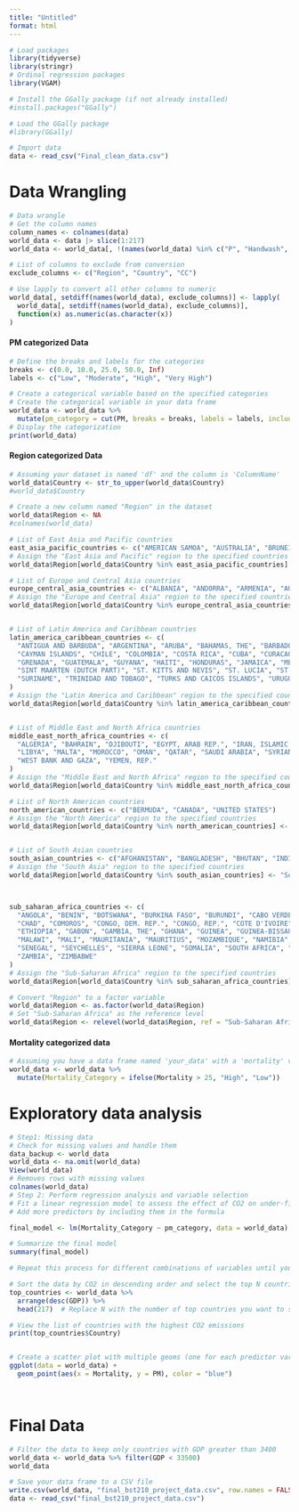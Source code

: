 ```yaml
---
title: "Untitled"
format: html
---
```


```r
# Load packages
library(tidyverse)
library(stringr)
# Ordinal regression packages
library(VGAM)

# Install the GGally package (if not already installed)
#install.packages("GGally")

# Load the GGally package
#library(GGally)

```

```r
# Import data
data <- read_csv("Final_clean_data.csv")
```

# Data Wrangling

```r
# Data wrangle
# Get the column names
column_names <- colnames(data)
world_data <- data |> slice(1:217)
world_data <- world_data[, !(names(world_data) %in% c("P", "Handwash", "EAB", "EAS", "EAP", "EAL"))]

# List of columns to exclude from conversion
exclude_columns <- c("Region", "Country", "CC")

# Use lapply to convert all other columns to numeric
world_data[, setdiff(names(world_data), exclude_columns)] <- lapply(
  world_data[, setdiff(names(world_data), exclude_columns)],
  function(x) as.numeric(as.character(x))
)

```

#### PM categorized Data

```r
# Define the breaks and labels for the categories
breaks <- c(0.0, 10.0, 25.0, 50.0, Inf)
labels <- c("Low", "Moderate", "High", "Very High")

# Create a categorical variable based on the specified categories
# Create the categorical variable in your data frame
world_data <- world_data %>%
  mutate(pm_category = cut(PM, breaks = breaks, labels = labels, include.lowest = TRUE))
# Display the categorization
print(world_data)

```

#### Region categorized Data

```r
# Assuming your dataset is named 'df' and the column is 'ColumnName'
world_data$Country <- str_to_upper(world_data$Country)
#world_data$Country

# Create a new column named "Region" in the dataset
world_data$Region <- NA
#colnames(world_data)

# List of East Asia and Pacific countries
east_asia_pacific_countries <- c("AMERICAN SAMOA", "AUSTRALIA", "BRUNEI DARUSSALAM", "CAMBODIA", "CHINA", "FIJI", "FRENCH POLYNESIA", "GUAM", "HONG KONG SAR, CHINA", "INDONESIA", "JAPAN", "KIRIBATI", "KOREA, DEM. PEOPLE'S REP.", "KOREA, REP.", "LAO PDR", "MACAO SAR, CHINA", "MALAYSIA", "MARSHALL ISLANDS", "MICRONESIA, FED. STS.", "MONGOLIA", "MYANMAR", "NAURU", "NEW CALEDONIA", "NEW ZEALAND", "NORTHERN MARIANA ISLANDS", "PALAU", "PAPUA NEW GUINEA", "PHILIPPINES", "SAMOA", "SINGAPORE", "SOLOMON ISLANDS", "THAILAND", "TIMOR-LESTE", "TONGA", "TUVALU", "VANUATU", "VIET NAM")
# Assign the "East Asia and Pacific" region to the specified countries
world_data$Region[world_data$Country %in% east_asia_pacific_countries] <- "East Asia and Pacific"

# List of Europe and Central Asia countries
europe_central_asia_countries <- c("ALBANIA", "ANDORRA", "ARMENIA", "AUSTRIA", "AZERBAIJAN", "BELARUS", "BELGIUM", "BOSNIA AND HERZEGOVINA", "BULGARIA", "CHANNEL ISLANDS", "CROATIA", "CYPRUS", "CZECHIA", "DENMARK", "ESTONIA", "FAROE ISLANDS", "FINLAND", "FRANCE", "GEORGIA", "GERMANY", "GIBRALTAR", "GREECE", "GREENLAND", "HUNGARY", "ICELAND", "IRELAND", "ISLE OF MAN", "ITALY", "KAZAKHSTAN", "KOSOVO", "KYRGYZ REPUBLIC", "LATVIA", "LIECHTENSTEIN", "LITHUANIA", "LUXEMBOURG", "MOLDOVA", "MONACO", "MONTENEGRO", "NETHERLANDS", "NORTH MACEDONIA", "NORWAY", "POLAND", "PORTUGAL", "ROMANIA", "RUSSIAN FEDERATION", "SAN MARINO", "SERBIA", "SLOVAK REPUBLIC", "SLOVENIA", "SPAIN", "SWEDEN", "SWITZERLAND", "TAJIKISTAN", "TURKIYE", "TURKMENISTAN", "UKRAINE", "UNITED KINGDOM", "UZBEKISTAN")
# Assign the "Europe and Central Asia" region to the specified countries
world_data$Region[world_data$Country %in% europe_central_asia_countries] <- "Europe and Central Asia"


# List of Latin America and Caribbean countries
latin_america_caribbean_countries <- c(
  "ANTIGUA AND BARBUDA", "ARGENTINA", "ARUBA", "BAHAMAS, THE", "BARBADOS", "BELIZE", "BOLIVIA", "BRAZIL", "BRITISH VIRGIN ISLANDS",
  "CAYMAN ISLANDS", "CHILE", "COLOMBIA", "COSTA RICA", "CUBA", "CURACAO", "DOMINICA", "DOMINICAN REPUBLIC", "ECUADOR", "EL SALVADOR",
  "GRENADA", "GUATEMALA", "GUYANA", "HAITI", "HONDURAS", "JAMAICA", "MEXICO", "NICARAGUA", "PANAMA", "PARAGUAY", "PERU", "PUERTO RICO",
  "SINT MAARTEN (DUTCH PART)", "ST. KITTS AND NEVIS", "ST. LUCIA", "ST. MARTIN (FRENCH PART)", "ST. VINCENT AND THE GRENADINES",
  "SURINAME", "TRINIDAD AND TOBAGO", "TURKS AND CAICOS ISLANDS", "URUGUAY", "VENEZUELA, RB", "VIRGIN ISLANDS (U.S.)"
)
# Assign the "Latin America and Caribbean" region to the specified countries
world_data$Region[world_data$Country %in% latin_america_caribbean_countries] <- "Latin America and Caribbean"


# List of Middle East and North Africa countries
middle_east_north_africa_countries <- c(
  "ALGERIA", "BAHRAIN", "DJIBOUTI", "EGYPT, ARAB REP.", "IRAN, ISLAMIC REP.", "IRAQ", "ISRAEL", "JORDAN", "KUWAIT", "LEBANON",
  "LIBYA", "MALTA", "MOROCCO", "OMAN", "QATAR", "SAUDI ARABIA", "SYRIAN ARAB REPUBLIC", "TUNISIA", "UNITED ARAB EMIRATES",
  "WEST BANK AND GAZA", "YEMEN, REP."
)
# Assign the "Middle East and North Africa" region to the specified countries
world_data$Region[world_data$Country %in% middle_east_north_africa_countries] <- "Middle East and North Africa"

# List of North American countries
north_american_countries <- c("BERMUDA", "CANADA", "UNITED STATES")
# Assign the "North America" region to the specified countries
world_data$Region[world_data$Country %in% north_american_countries] <- "North America"


# List of South Asian countries
south_asian_countries <- c("AFGHANISTAN", "BANGLADESH", "BHUTAN", "INDIA", "MALDIVES", "NEPAL", "PAKISTAN", "SRI LANKA")
# Assign the "South Asia" region to the specified countries
world_data$Region[world_data$Country %in% south_asian_countries] <- "South Asia"



sub_saharan_africa_countries <- c(
  "ANGOLA", "BENIN", "BOTSWANA", "BURKINA FASO", "BURUNDI", "CABO VERDE", "CAMEROON", "CENTRAL AFRICAN REPUBLIC",
  "CHAD", "COMOROS", "CONGO, DEM. REP.", "CONGO, REP.", "COTE D'IVOIRE", "EQUATORIAL GUINEA", "ERITREA", "ESWATINI",
  "ETHIOPIA", "GABON", "GAMBIA, THE", "GHANA", "GUINEA", "GUINEA-BISSAU", "KENYA", "LESOTHO", "LIBERIA", "MADAGASCAR",
  "MALAWI", "MALI", "MAURITANIA", "MAURITIUS", "MOZAMBIQUE", "NAMIBIA", "NIGER", "NIGERIA", "RWANDA", "SAO TOME AND PRINCIPE",
  "SENEGAL", "SEYCHELLES", "SIERRA LEONE", "SOMALIA", "SOUTH AFRICA", "SOUTH SUDAN", "SUDAN", "TANZANIA", "TOGO", "UGANDA",
  "ZAMBIA", "ZIMBABWE"
)
# Assign the "Sub-Saharan Africa" region to the specified countries
world_data$Region[world_data$Country %in% sub_saharan_africa_countries] <- "Sub-Saharan Africa"

# Convert "Region" to a factor variable
world_data$Region <- as.factor(world_data$Region)
# Set "Sub-Saharan Africa" as the reference level
world_data$Region <- relevel(world_data$Region, ref = "Sub-Saharan Africa")

```

#### Mortality categorized data

```r
# Assuming you have a data frame named 'your_data' with a 'mortality' variable
world_data <- world_data %>%
  mutate(Mortality_Category = ifelse(Mortality > 25, "High", "Low"))
```

# Exploratory data analysis

```r
# Step1: Missing data
# Check for missing values and handle them
data_backup <- world_data
world_data <- na.omit(world_data)
View(world_data)
# Removes rows with missing values
colnames(world_data)
# Step 2: Perform regression analysis and variable selection
# Fit a linear regression model to assess the effect of CO2 on under-five mortality
# Add more predictors by including them in the formula

final_model <- lm(Mortality_Category ~ pm_category, data = world_data)

# Summarize the final model
summary(final_model)

# Repeat this process for different combinations of variables until you find the best model for your research question.

# Sort the data by CO2 in descending order and select the top N countries
top_countries <- world_data %>%
  arrange(desc(GDP)) %>%
  head(217)  # Replace N with the number of top countries you want to select

# View the list of countries with the highest CO2 emissions
print(top_countries$Country)


# Create a scatter plot with multiple geoms (one for each predictor variable)
ggplot(data = world_data) +
  geom_point(aes(x = Mortality, y = PM), color = "blue") 

 
```

# Final Data

```r
# Filter the data to keep only countries with GDP greater than 3400
world_data <- world_data %>% filter(GDP < 33500)
world_data

# Save your data frame to a CSV file
write.csv(world_data, "final_bst210_project_data.csv", row.names = FALSE)
data <- read_csv("final_bst210_project_data.csv")

```

# 

